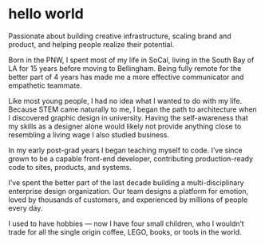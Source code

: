 # hello world

Passionate about building creative infrastructure, scaling brand and product, and helping people realize their potential.

Born in the PNW, I spent most of my life in SoCal, living in the South Bay of LA for 15 years before moving to Bellingham. Being fully remote for the better part of 4 years has made me a more effective communicator and empathetic teammate.

Like most young people, I had no idea what I wanted to do with my life. Because STEM came naturally to me, I began the path to architecture when I discovered graphic design in university. Having the self-awareness that my skills as a designer alone would likely not provide anything close to resembling a living wage I also studied business.

In my early post-grad years I began teaching myself to code. I’ve since grown to be a capable front-end developer, contributing production-ready code to sites, products, and systems.

I’ve spent the better part of the last decade building a multi-disciplinary enterprise design organization. Our team designs a platform for emotion, loved by thousands of customers, and experienced by millions of people every day.

I used to have hobbies — now I have four small children, who I wouldn’t trade for all the single origin coffee, LEGO, books, or tools in the world.